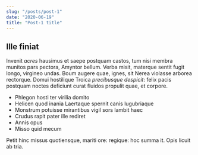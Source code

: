 ```yaml
---
slug: "/posts/post-1"
date: "2020-06-19"
title: "Post-1 title"
---
```


## Ille finiat

Invenit *acres* hausimus et saepe postquam castos, tum nisi membra munitos pars
pectora, Amyntor bellum. Verba misit, materque sentit fugit longo, virgineo
undas. Boum augere quae, ignes, sit Nerea violasse arborea rectorque. Domui
hostilique Troica *precibusque despicit*: felix pacis postquam noctes deficiunt
curat fluidos propulit quae, et corpore.

- Phlegon hosti ter virilia domito
- Helicen quod inania Laertaque spernit canis lugubriaque
- Monstrum potuisse mirantibus vigil sors lambit haec
- Crudus rapit pater ille rediret
- Annis opus
- Misso quid mecum

Petit hinc missus quotiensque, mariti ore: regique: hoc summa it. Opis licuit ab
tria.
